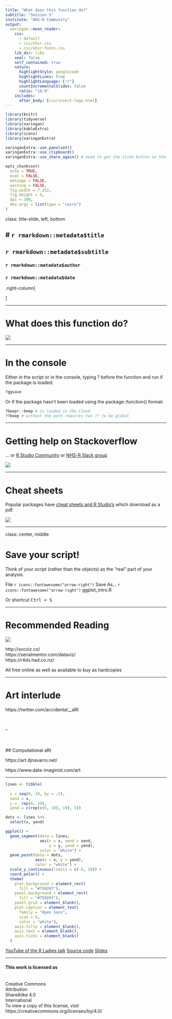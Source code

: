```yaml
---
title: "What does this function do?"
subtitle: "Session 5"
institute: "NHS-R Community"
output:
  xaringan::moon_reader:
    css: 
      - default
      - css/nhsr.css
      - css/nhsr-fonts.css
    lib_dir: libs
    seal: false
    self_contained: true
    nature:
      highlightStyle: googlecode
      highlightLines: true
      highlightLanguage: ["r"]
      countIncrementalSlides: false
      ratio: "16:9"
    includes:
      after_body: [css/insert-logo.html]
---
```


```r
library(knitr)
library(tidyverse)
library(xaringan)
library(kableExtra)
library(icons)
library(xaringanExtra)

xaringanExtra::use_panelset()
xaringanExtra::use_clipboard()
xaringanExtra::use_share_again() # need to get the slide button on html view

opts_chunk$set(
  echo = TRUE,
  eval = FALSE,
  message = FALSE,
  warning = FALSE,
  fig.width = 7.252,
  fig.height = 4,
  dpi = 300,
  dev.args = list(type = "cairo")
)
```

class: title-slide, left, bottom

# `r rmarkdown::metadata$title`
----
## **`r rmarkdown::metadata$subtitle`**
### `r rmarkdown::metadata$author`
### `r rmarkdown::metadata$date`

.right-column[

]

---

# What does this function do?

<img class="center" src="img/session05/f1-for-help.PNG"/>

---

# In the console

Either in the script or in the console, typing ? before the function and run if the package is loaded:

```r
?ggsave
```

Or if the package hasn't been loaded using the package::function() format:

```r
?beepr::beep # is loaded in the Cloud
??beep # without the path requires two ?? to be global
```

---

# Getting help on Stackoverflow

... or [R Studio Community](https://community.rstudio.com/) or [NHS-R Slack group](https://nhsrcommunity.com/)

<img class="center" src="img/session05/stackoverflow_example.PNG"/>

---

# Cheat sheets

Popular packages have 
[cheat sheets and R Studio's](https://rviews.rstudio.com/2021/03/10/rstudio-open-source-resorurces/) which download as a pdf.

<img class="center" src="img/session05/cheat-sheets.PNG"/>

---

class: center, middle

# Save your script!

Think of your script (rather than the objects) as the "real" part of your analysis.

File `r icons::fontawesome("arrow-right")` Save As… `r icons::fontawesome("arrow-right")` ggplot_intro.R

Or shortcut <kbd>Ctrl + S</kbd> 

---

# Recommended Reading

<img class="center" src="img/session05/recommended-reading.PNG"/>

http://socviz.co/
</br> https://serialmentor.com/dataviz/
</br> https://r4ds.had.co.nz/

All free online as well as available to buy as hardcopies

---

# Art interlude

https://twitter.com/accidental__aRt

</br> 

--

</br> 
</br> 
## Computational aRt 

https://art.djnavarro.net/

https://www.data-imaginist.com/art

---

```r
lines <- tibble(
  
  x = seq(0, 19, by = .5),
  xend = x,
  y =  rep(0, 39),
  yend = c(rep(c(5, 10), 19), 5))

dots <- lines %>%
  select(x, yend)

ggplot() +
  geom_segment(data = lines,
               aes(x = x, xend = xend,
                   y = y, yend = yend),
               color = "white") +
  geom_point(data = dots,
             aes(x = x, y = yend),
             color = "white") +
  scale_y_continuous(limits = c(-5, 10)) +
  coord_polar() +
  theme(
    plot.background = element_rect(
      fill = "#75926f"),
    panel.background = element_rect(
      fill = "#75926f"),
    panel.grid = element_blank(),
    plot.caption = element_text(
      family = "Open Sans",
      size = 6,
      color = "white"),
    axis.title = element_blank(),
    axis.text = element_blank(),
    axis.ticks = element_blank()
  )

```

[YouTube of the R Ladies talk](https://www.youtube.com/watch?v=h0i6KAahLY8) 
[Source code](https://github.com/Ijeamakaanyene/aRt_ggplot)
[Slides](https://ijeamakaanyene.github.io/aRt_ggplot/index.html#1)

---
#### This work is licensed as
</br> Creative Commons
</br> Attribution
</br> ShareAlike 4.0
</br> International
</br> To view a copy of this license, visit
</br> https://creativecommons.org/licenses/by/4.0/

